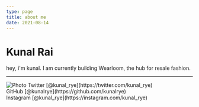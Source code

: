 ```yaml
---
type: page
title: about me
date: 2021-08-14
---
```


# Kunal Rai

hey, i'm kunal. I am currently building Wearloom, the hub for resale fashion.

---

<div>
  <Image
  src="/images/twitter.png"
  alt="Photo"
  width={64}
  height={64}
  priority
  className="next-image"
/>
Twitter [@kunal_rye](https://twitter.com/kunal_rye)
  <br />
  GitHub [@kunalrye](https://github.com/kunalrye)
  <br />
  Instagram [@kunal_rye](https://instagram.com/kunal_rye)
  <br />
</div>
